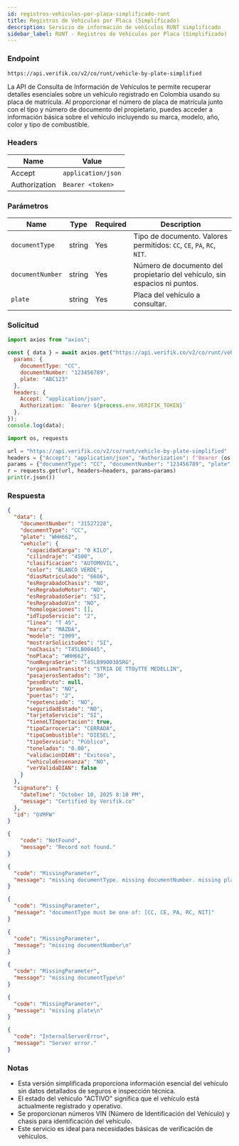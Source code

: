 ```yaml
---
id: registros-vehiculos-por-placa-simplificado-runt
title: Registros de Vehículos por Placa (Simplificado)
description: Servicio de información de vehículos RUNT simplificado
sidebar_label: RUNT - Registros de Vehículos por Placa (Simplificado)
---
```



### Endpoint

```
https://api.verifik.co/v2/co/runt/vehicle-by-plate-simplified
```

La API de Consulta de Información de Vehículos te permite recuperar detalles esenciales sobre un vehículo registrado en Colombia usando su placa de matrícula. Al proporcionar el número de placa de matrícula junto con el tipo y número de documento del propietario, puedes acceder a información básica sobre el vehículo incluyendo su marca, modelo, año, color y tipo de combustible.

### Headers

| Name | Value |
| --- | --- |
| Accept | `application/json` |
| Authorization | `Bearer <token>` |

### Parámetros

| Name | Type | Required | Description |
| --- | --- | --- | --- |
| `documentType` | string | Yes | Tipo de documento. Valores permitidos: `CC`, `CE`, `PA`, `RC`, `NIT`. |
| `documentNumber` | string | Yes | Número de documento del propietario del vehículo, sin espacios ni puntos. |
| `plate` | string | Yes | Placa del vehículo a consultar. |

### Solicitud

<Tabs>
  <TabItem value="node" label="Node.js">

```javascript
import axios from "axios";

const { data } = await axios.get("https://api.verifik.co/v2/co/runt/vehicle-by-plate-simplified", {
  params: { 
    documentType: "CC", 
    documentNumber: "123456789", 
    plate: "ABC123" 
  },
  headers: { 
    Accept: "application/json", 
    Authorization: `Bearer ${process.env.VERIFIK_TOKEN}` 
  },
});
console.log(data);
```

  </TabItem>
  <TabItem value="python" label="Python">

```python
import os, requests

url = "https://api.verifik.co/v2/co/runt/vehicle-by-plate-simplified"
headers = {"Accept": "application/json", "Authorization": f"Bearer {os.getenv('VERIFIK_TOKEN')}"}
params = {"documentType": "CC", "documentNumber": "123456789", "plate": "ABC123"}
r = requests.get(url, headers=headers, params=params)
print(r.json())
```

  </TabItem>
</Tabs>

### Respuesta

<Tabs>
  <TabItem value="200" label="200">

```json
{
  "data": {
    "documentNumber": "31527228",
    "documentType": "CC",
    "plate": "WHH662",
    "vehicle": {
      "capacidadCarga": "0 KILO",
      "cilindraje": "4500",
      "clasificacion": "AUTOMOVIL",
      "color": "BLANCO VERDE",
      "diasMatriculado": "6686",
      "esRegrabadoChasis": "NO",
      "esRegrabadoMotor": "NO",
      "esRegrabadoSerie": "SI",
      "esRegrabadoVin": "NO",
      "homologaciones": [],
      "idTipoServicio": "2",
      "linea": "T 45",
      "marca": "MAZDA",
      "modelo": "1999",
      "mostrarSolicitudes": "SI",
      "noChasis": "T45LB00445",
      "noPlaca": "WHH662",
      "numRegraSerie": "T45LB9900385RG",
      "organismoTransito": "STRIA DE TTOyTTE MEDELLIN",
      "pasajerosSentados": "30",
      "pesoBruto": null,
      "prendas": "NO",
      "puertas": "2",
      "repotenciado": "NO",
      "seguridadEstado": "NO",
      "tarjetaServicio": "SI",
      "tieneLTImportacion": true,
      "tipoCarroceria": "CERRADA",
      "tipoCombustible": "DIESEL",
      "tipoServicio": "Público",
      "toneladas": "0.00",
      "validacionDIAN": "Exitoso",
      "vehiculoEnsenanza": "NO",
      "verValidaDIAN": false
    }
  },
  "signature": {
    "dateTime": "October 10, 2025 8:10 PM",
    "message": "Certified by Verifik.co"
  },
  "id": "GVMFW"
}
```

  </TabItem>
  <TabItem value="404" label="404">

```json
{
    "code": "NotFound",
    "message": "Record not found."
}
```

  </TabItem>
  <TabItem value="409" label="409">

```json
{
  "code": "MissingParameter",
  "message": "missing documentType. missing documentNumber. missing plate"
}
```

```json
{
  "code": "MissingParameter",
  "message": "documentType must be one of: [CC, CE, PA, RC, NIT]"
}
```

```json
{
  "code": "MissingParameter",
  "message": "missing documentNumber\n"
}
```

```json
{
  "code": "MissingParameter",
  "message": "missing documentType\n"
}
```

```json
{
  "code": "MissingParameter",
  "message": "missing plate\n"
}
```

  </TabItem>
  <TabItem value="500" label="500">

```json
{
  "code": "InternalServerError",
  "message": "Server error."
}
```

  </TabItem>
</Tabs>

### Notas

- Esta versión simplificada proporciona información esencial del vehículo sin datos detallados de seguros e inspección técnica.
- El estado del vehículo "ACTIVO" significa que el vehículo está actualmente registrado y operativo.
- Se proporcionan números VIN (Número de Identificación del Vehículo) y chasis para identificación del vehículo.
- Este servicio es ideal para necesidades básicas de verificación de vehículos.
